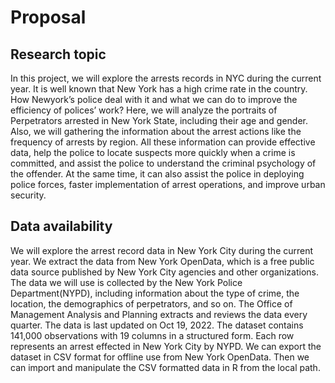 # Proposal

## Research topic
In this project, we will explore the arrests records in NYC during the current year. It is well known that New York has a high crime rate in the country. How Newyork's police deal with it and what we can do to improve the efficiency of polices' work? Here, we will analyze the portraits of Perpetrators arrested in New York State, including their age and gender. Also, we will gathering the information about the arrest actions like the frequency of arrests by region. All these information can provide effective data, help the police to locate suspects more quickly when a crime is committed, and assist the police to understand the criminal psychology of the offender. At the same time, it can also assist the police in deploying police forces, faster implementation of arrest operations, and improve urban security.



## Data availability
We will explore the arrest record data in New York City during the current year. We extract the data from New York OpenData, which is a free public data source published by New York City agencies and other organizations. The data we will use is collected by the New York Police Department(NYPD), including information about the type of crime, the location, the demographics of perpetrators, and so on. The Office of Management Analysis and Planning extracts and reviews the data every quarter. The data is last updated on Oct 19, 2022. The dataset contains 141,000 observations with 19 columns in a structured form. Each row represents an arrest effected in New York City by NYPD. We can export the dataset in CSV format for offline use from New York OpenData. Then we can import and manipulate the CSV formatted data in R from the local path.


